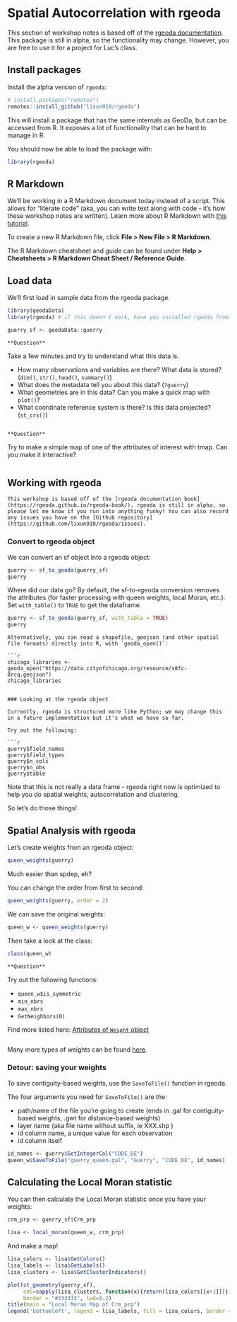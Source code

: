 # Spatial Autocorrelation with rgeoda

This section of workshop notes is based off of the [rgeoda documentation](https://rgeoda.github.io/rgeoda-book/index.html). This package is still in alpha, so the functionality may change. However, you are free to use it for a project for Luc's class.

## Install packages

Install the alpha version of `rgeoda`:

```r
# install.packages("remotes")
remotes::install_github("lixun910/rgeoda")
```

This will install a package that has the same internals as GeoDa, but can be accessed from R. It exposes a lot of functionality that can be hard to manage in R.

You should now be able to load the package with:

```r
library(rgeoda)
```

## R Markdown

We'll be working in a R Markdown document today instead of a script. This allows for "literate code" (aka, you can write text along with code - it's how these workshop notes are written). Learn more about R Markdown with [this tutorial](https://swcarpentry.github.io/r-novice-gapminder/15-knitr-markdown/).

To create a new R Markdown file, click **File > New File > R Markdown**. 

The R Markdown cheatsheet and guide can be found under **Help > Cheatsheets > R Markdown Cheat Sheet / Reference Guide**.

## Load data

We'll first load in sample data from the rgeoda package.

```r
library(geodaData)
library(rgeoda) # if this doesn't work, have you installed rgeoda from Github?

guerry_sf <- geodaData::guerry
```

```block
**Question**
```
Take a few minutes and try to understand what this data is. 

- How many observations and variables are there? What data is stored? (`dim()`, `str()`, `head()`, `summary()`) 
- What does the metadata tell you about this data? (`?guerry`)
- What geometries are in this data? Can you make a quick map with `plot()`?
- What coordinate reference system is there? Is this data projected? (`st_crs()`) 

```block
```

```block
**Question**
```
Try to make a simple map of one of the attributes of interest with tmap. Can you make it interactive?

```block
```

## Working with rgeoda

```block
This workshop is based off of the [rgeoda documentation book](https://rgeoda.github.io/rgeoda-book/). rgeoda is still in alpha, so please let me know if you run into anything funky! You can also record any issues you have on the [Github repository](https://github.com/lixun910/rgeoda/issues).
```

### Convert to rgeoda object

We can convert an sf object into a rgeoda object:

```r
guerry <- sf_to_geoda(guerry_sf)
guerry
```

Where did our data go? By default, the sf-to-rgeoda conversion removes the attributes (for faster processing with queen weights, local Moran, etc.). Set `with_table()` to `TRUE` to get the dataframe.

```r
guerry <- sf_to_geoda(guerry_sf, with_table = TRUE)
guerry
```

```block
Alternatively, you can read a shapefile, geojson (and other spatial file formats) directly into R, with `geoda_open()`:

```r
chicago_libraries <- geoda_open("https://data.cityofchicago.org/resource/x8fc-8rcq.geojson")
chicago_libraries
```
```

### Looking at the rgeoda object

Currently, rgeoda is structured more like Python; we may change this in a future implementation but it's what we have so far. 

Try out the following:

```r
guerry$field_names
guerry$field_types
guerry$n_cols
guerry$n_obs
guerry$table
```

Note that this is not really a data frame - rgeoda right now is optimized to help you do spatial weights, autocorrelation and clustering. 

So let's do those things!

## Spatial Analysis with rgeoda

Let's create weights from an rgeoda object:

```r
queen_weights(guerry)
```

Much easier than spdep, eh?

You can change the order from first to second:

```r
queen_weights(guerry, order = 2)
```

We can save the original weights:

```r
queen_w <- queen_weights(guerry)
```

Then take a look at the class:
```r
class(queen_w)
```

```block
**Question**
```
Try out the following functions:

- `queen_w$is_symmetric`
- `min_nbrs`
- `max_nbrs`
- `GetNeighbors(0)`

Find more listed here: [Attributes of `Weight` object](https://rgeoda.github.io/rgeoda-book/spatial-weights.html#attributes-of-weight-object)
```block
```

Many more types of weights can be found [here](https://rgeoda.github.io/rgeoda-book/spatial-weights.html#attributes-of-weight-object).

### Detour: saving your weights

To save contiguity-based weights, use the `SaveToFile()` function in rgeoda.

The four arguments you need for `SaveToFile()` are the:

- path/name of the file you're going to create (ends in .gal for contiguity-based weights, .gwt for distance-based weights)
- layer name (aka file name without suffix, ie XXX.shp )
- id column name, a unique value for each observation
- id column itself

```r
id_names <- guerry$GetIntegerCol("CODE_DE")
queen_w$SaveToFile("guerry_queen.gal", "Guerry", "CODE_DE", id_names)
```

## Calculating the Local Moran statistic

You can then calculate the Local Moran statistic once you have your weights:

```r
crm_prp <- guerry_sf$Crm_prp

lisa <- local_moran(queen_w, crm_prp)
```

And make a map!

```r
lisa_colors <- lisa$GetColors() 
lisa_labels <- lisa$GetLabels()
lisa_clusters <- lisa$GetClusterIndicators()

plot(st_geometry(guerry_sf), 
     col=sapply(lisa_clusters, function(x){return(lisa_colors[[x+1]])}), 
     border = "#333333", lwd=0.2)
title(main = "Local Moran Map of Crm_prp")
legend('bottomleft', legend = lisa_labels, fill = lisa_colors, border = "#eeeeee")
```


